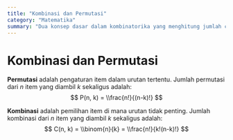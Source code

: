 ```yaml
---
title: "Kombinasi dan Permutasi"
category: "Matematika"
summary: "Dua konsep dasar dalam kombinatorika yang menghitung jumlah cara item dapat dipilih atau diatur."
---
```


# Kombinasi dan Permutasi

**Permutasi** adalah pengaturan item dalam urutan tertentu. Jumlah permutasi dari $n$ item yang diambil $k$ sekaligus adalah:
$$ P(n, k) = \\frac{n!}{(n-k)!} $$

**Kombinasi** adalah pemilihan item di mana urutan tidak penting. Jumlah kombinasi dari $n$ item yang diambil $k$ sekaligus adalah:
$$ C(n, k) = \\binom{n}{k} = \\frac{n!}{k!(n-k)!} $$
